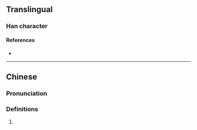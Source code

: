 {{character info}}
==Translingual==

===Han character===
{{Han char|rn=86|rad=火|as=05|sn=9|four=|canj=FWL|ids=⿰火甲}}

====References====
* {{Han ref|kx=0668.050|dkj=18933|dj=1077.090|hdz=32195.100|uh=70A0|ud=28832}}

----

==Chinese==
{{zh-forms}}

===Pronunciation===
{{zh-pron
|m=xiá
|c=saap6
|mc=y
|oc=y
|ma=
|cat=
}}

===Definitions===
{{zh-hanzi}}

# {{rfdef|zh}}